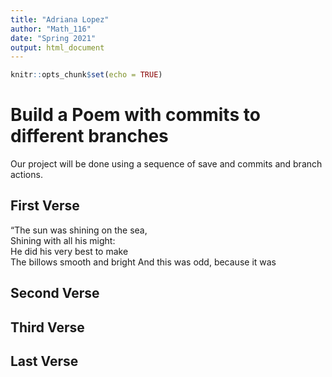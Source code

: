 ```yaml
---
title: "Adriana Lopez"
author: "Math_116"
date: "Spring 2021"
output: html_document
---
```


```r
knitr::opts_chunk$set(echo = TRUE)
```
# Build a Poem with commits to different branches
Our project will be done using a sequence of save and commits and branch actions.
<!-- Do not modify or change any text in "!--" bracketed areas such as this --- these are instructions to
you, if you change any of this the git program will notice it and compromise your git merging strategy !-->

## First Verse 
<!--Put the first five lines of a poem by Lewis Carrol in this section!-->

"The sun was shining on the sea,  
      Shining with all his might:  
He did his very best to make  
      The billows smooth and bright
And this was odd, because it was  

## Second Verse
<!--Put the first five lines of a poem by Robert Frost here!-->


## Third Verse
<!--Put the first two verses of The Walrus and the Carpenter here!-->

## Last Verse
<!--Put a short poem of your choice 8-20 lines,here!-->
